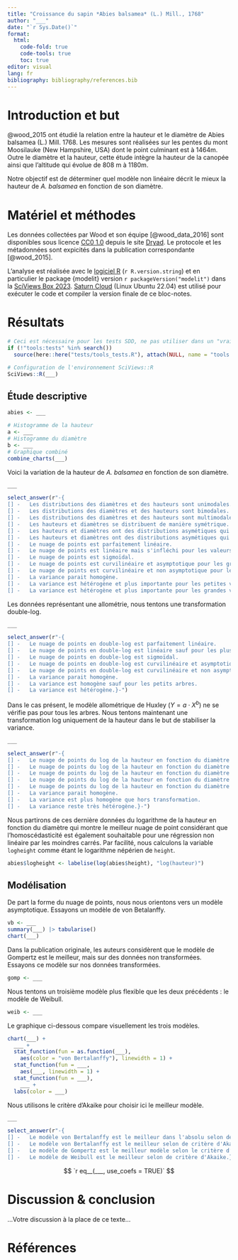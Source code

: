 ```yaml
---
title: "Croissance du sapin *Abies balsamea* (L.) Mill., 1768"
author: "___"
date: "`r Sys.Date()`"
format:
  html:
    code-fold: true
    code-tools: true
    toc: true
editor: visual
lang: fr
bibliography: bibliography/references.bib
---
```


# Introduction et but

@wood_2015 ont étudié la relation entre la hauteur et le diamètre de Abies balsamea (L.) Mill. 1768. Les mesures sont réalisées sur les pentes du mont Moosilauke (New Hampshire, USA) dont le point culminant est à 1464m. Outre le diamètre et la hauteur, cette étude intègre la hauteur de la canopée ainsi que l'altitude qui évolue de 808 m à 1180m.

Notre objectif est de déterminer quel modèle non linéaire décrit le mieux la hauteur de *A. balsamea* en fonction de son diamètre.

# Matériel et méthodes

Les données collectées par Wood et son équipe [@wood_data_2016] sont disponibles sous licence [CC0 1.0](https://creativecommons.org/publicdomain/zero/1.0/deed.fr) depuis le site [Dryad](https://datadryad.org/stash/dataset/doi:10.5061/dryad.r3645). Le protocole et les métadonnées sont expicités dans la publication correspondante [@wood_2015].

L'analyse est réalisée avec le [logiciel R](https://www.r-project.org) (`r R.version.string`) et en particulier le package {modelit} version `r packageVersion("modelit")` dans la [SciViews Box 2023](https://www.sciviews.org/software/svbox/). [Saturn Cloud](https://saturncloud.io) (Linux Ubuntu 22.04) est utilisé pour exécuter le code et compiler la version finale de ce bloc-notes.

# Résultats

```r
# Ceci est nécessaire pour les tests SDD, ne pas utiliser dans un "vrai" projet
if (!"tools:tests" %in% search())
  source(here::here("tests/tools_tests.R"), attach(NULL, name = "tools:tests"))

# Configuration de l'environnement SciViews::R
SciViews::R(___)
```

## Étude descriptive

<!--% Importez `abies.rds` à partir du dossier `data/` et assignez le résultat à `abies`. éliminez également les individus ne se trouvant pas strictement entre 950 et 1050m d'altitude. -->

```r
abies <- ___
```

<!--% Créez une figure composite avec deux histogrammes : hauteur et diamètre des arbres avec bins = 25. Indiquez "Effectifs" comme label des axes des ordonnées. -->

```r
# Histogramme de la hauteur
a <- ___
# Histogramme du diamètre
b <- ___
# Graphique combiné
combine_charts(___)
```

Voici la variation de la hauteur de *A. balsamea* en fonction de son diamètre.

<!--% Réalisez un graphique de la hauteur des arbres en fonction du diamètre mesuré à 1.37m du sol en utilisant des points à 50% de transparence (alpha). -->

```r
___
```

```r
select_answer(r"-{
[] -   Les distributions des diamètres et des hauteurs sont unimodales.
[] -   Les distributions des diamètres et des hauteurs sont bimodales.
[] -   Les distributions des diamètres et des hauteurs sont multimodales.
[] -   Les hauteurs et diamètres se distribuent de manière symétrique.
[] -   Les hauteurs et diamètres ont des distributions asymétiques qui s'étalent à gauche.
[] -   Les hauteurs et diamètres ont des distributions asymétiques qui s'étalent à droite.
[] -   Le nuage de points est parfaitement linéaire.
[] -   Le nuage de points est linéaire mais s'infléchi pour les valeurs élevées.
[] -   Le nuage de points est sigmoïdal.
[] -   Le nuage de points est curvilinéaire et asymptotique pour les grandes valeurs.
[] -   Le nuage de points est curvilinéaire et non asymptotique pour les grandes valeurs.
[] -   La variance parait homogène.
[] -   La variance est hétérogène et plus importante pour les petites valeurs.
[] -   La variance est hétérogène et plus importante pour les grandes valeurs.}-")
```

Les données représentant une allométrie, nous tentons une transformation double-log.

<!--% Tracez un graphique du logarithme népérien de la hauteur des arbres en fonction du logarithme népérien du diamètre en utilisant des points à 50% de transparence (alpha). -->

```r
___
```

```r
select_answer(r"-{
[] -   Le nuage de points en double-log est parfaitement linéaire.
[] -   Le nuage de points en double-log est linéaire sauf pour les plus petits arbres.
[] -   Le nuage de points en double-log est sigmoïdal.
[] -   Le nuage de points en double-log est curvilinéaire et asymptotique pour les grandes valeurs.
[] -   Le nuage de points en double-log est curvilinéaire et non asymptotique pour les grandes valeurs.
[] -   La variance parait homogène.
[] -   La variance est homogène sauf pour les petits arbres.
[] -   La variance est hétérogène.}-")
```

Dans le cas présent, le modèle allométrique de Huxley ($Y = a \cdot X^b$) ne se vérifie pas pour tous les arbres. Nous tentons maintenant une transformation log uniquement de la hauteur dans le but de stabiliser la variance.

<!--% Créez le même graphique que le précédent, mais en ne transformant en logarithme népérien que la hauteur. -->

```r
___
```

```r
select_answer(r"-{
[] -   Le nuage de points du log de la hauteur en fonction du diamètre est parfaitement linéaire.
[] -   Le nuage de points du log de la hauteur en fonction du diamètre est linéaire sauf pour les plus petits arbres.
[] -   Le nuage de points du log de la hauteur en fonction du diamètre est sigmoïdal.
[] -   Le nuage de points du log de la hauteur en fonction du diamètre est curvilinéaire et asymptotique pour les grandes valeurs.
[] -   Le nuage de points du log de la hauteur en fonction du diamètre est curvilinéaire et non asymptotique pour les grandes valeurs.
[] -   La variance parait homogène.
[] -   La variance est plus homogène que hors transformation.
[] -   La variance reste très hétérogène.}-")
```

Nous partirons de ces dernière données du logarithme de la hauteur en fonction du diamètre qui montre le meilleur nuage de point considérant que l'homoscédasticité est également souhaitable pour une régression non linéaire par les moindres carrés. Par facilité, nous calculons la variable `logheight` comme étant le logarithme népérien de `height`.

```r
abies$logheight <- labelise(log(abies$height), "log(hauteur)")
```

## Modélisation

De part la forme du nuage de points, nous nous orientons vers un modèle asymptotique. Essayons un modèle de von Betalanffy.

<!--% Réalisez un modèle de von Bertalanffy de logheight en fonction de diameter. Calculez le résumé du modèle et formatez-le avec tabularise(). Tracez enfin le graphique du modèle ajusté dans les données. -->

```r
vb <- ___
summary(___) |> tabularise()
chart(___)
```

Dans la publication originale, les auteurs considèrent que le modèle de Gompertz est le meilleur, mais sur des données non transformées. Essayons ce modèle sur nos données transformées.

<!--% Ajustez un modèle de Gompertz de logheight en fonction de diameter. Calculez le résumé du modèle et formatez-le avec tabularise(). Tracez enfin le graphique du modèle ajusté dans les données. -->

```r
gomp <- ___
```

Nous tentons un troisième modèle plus flexible que les deux précédents : le modèle de Weibull.

<!--% Ajustez un modèle de Weibull de logheight en fonction de diameter. Calculez le résumé du modèle et formatez-le avec tabularise(). Tracez enfin le graphique du modèle ajusté dans les données. -->

```r
weib <- ___
```

Le graphique ci-dessous compare visuellement les trois modèles.

<!--% Réalisez un graphique de logheight en fonction de diameter. Ajoutez les trois modèles non linéaires sur le même graphique. Différenciez les modèles en utilisant la couleur dont le label doit être 'Modèles non linéaires'. -->

```r
chart(___) +
  ___ +
  stat_function(fun = as.function(___), 
    aes(color = "von Bertalanffy"), linewidth = 1) +
  stat_function(fun = ___, 
    aes(___, linewidth = 1) +
  stat_function(fun = ___), 
    ___ +
  labs(color = ___)
```

Nous utilisons le critère d'Akaike pour choisir ici le meilleur modèle.

<!--- Comparez les trois modèles réalisé à l'aide du critère d'Akaike. -->

```r
___
```

```r
select_answer(r"-{
[] -   Le modèle von Bertalanffy est le meilleur dans l'absolu selon de critère d'Akaike.
[] -   Le modèle von Bertalanffy est le meilleur selon de critère d'Akaike parce que le modèle le Weibull est pénalisé par son paramètre supplémentaire.
[] -   Le modèle de Gompertz est le meilleur modèle selon le critère d’Akaike.
[] -   Le modèle de Weibull est le meilleur selon de critère d'Akaike.}-")
```

<!--% Paramétrisez le modèle retenu (certains arguments sont déjà préremplis pour bien présenter l'équation). -->

$$
`r eq__(___, use_coefs = TRUE)`
$$

# Discussion & conclusion

<!--% Rédigez une discussion et des conclusions en 3 à 5 phrases concernant la modélisation de la hauteur de A. balsamea en fonction de son diamètre à l'aide de fonctions non linéaires. -->

...Votre discussion à la place de ce texte...

# Références

<!--% N'écrivez rien ci-dessous. -->
